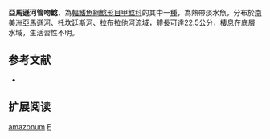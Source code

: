 {{Speciesbox
| name = 亞馬遜河管吻鯰
| image = 
| image_width = 250px
| image_caption = 
| status = NE
| status_system = IUCN3.1
| genus = Farlowella
| species = amazonum
| authority = [[Günther|Günther]], 1864
| synonyms = *''Acestra amazonum'', Günther, 1864
*''Farlowella amazona'', Günther, 1864
*''Acestra gladiolus'', Günther, 1864
*''Farlowella gladiolus'', Günther, 1864
*''Farlowella carinata'', Garman, 1889
*''Farlowella pseudogladiolus'', Steindachner, 1910
*''Farlowella paranaense'', Meinken, 1937
*''Farlowella oliveirae'', Miranda Ribeiro, 1939
}}

'''亞馬遜河管吻鯰'''，為[[輻鰭魚綱|輻鰭魚綱]][[鯰形目|鯰形目]][[甲鯰科|甲鯰科]]的其中一[[種|種]]，為熱帶淡水魚，分布於[[南美洲|南美洲]][[亞馬遜河|亞馬遜河]]、[[托坎廷斯河|托坎廷斯河]]、[[拉布拉他河|拉布拉他河]]流域，體長可達22.5公分，棲息在底層水域，生活習性不明。

==参考文献==
*{{FishBase_species|genus=Farlowella|species=amazonum|year=2014|month=11}}

== 扩展阅读 ==
{{refbegin}}
{{wikispecies-inline|Farlowella amazonum|亞馬遜河管吻鯰}}
{{refend}}
{{Taxonbar|from=Q3764231}}

[[Category:管吻鯰屬|amazonum]]
[[Category:1864年描述的鱼类|F]]